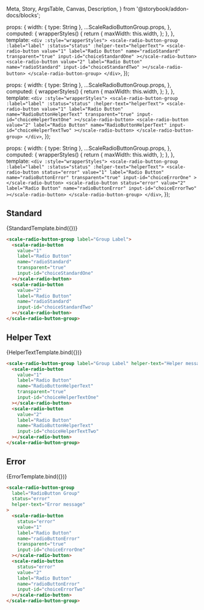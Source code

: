   Meta,
  Story,
  ArgsTable,
  Canvas,
  Description,
} from '@storybook/addon-docs/blocks';

<Meta
  title="Beta Components/Radio Button Group"
  component={ScaleRadioButtonGroup}
  argTypes={{}}
/>

  props: {
    width: { type: String },
    ...ScaleRadioButtonGroup.props,
  },
  computed: {
    wrapperStyles() {
      return {
        maxWidth: this.width,
      };
    },
  },
  template: `
    <div :style="wrapperStyles">
    <scale-radio-button-group :label="label" :status="status" :helper-text="helperText">
      <scale-radio-button
        value="1"
        label="Radio Button"
        name="radioStandard"
        transparent="true"
        input-id="choiceStandardOne"
      ></scale-radio-button>
      <scale-radio-button
        value="2"
        label="Radio Button"
        name="radioStandard"
        input-id="choiceStandardTwo"
      ></scale-radio-button>
    </scale-radio-button-group>
    </div>
  `,
});

  props: {
    width: { type: String },
    ...ScaleRadioButtonGroup.props,
  },
  computed: {
    wrapperStyles() {
      return {
        maxWidth: this.width,
      };
    },
  },
  template: `
    <div :style="wrapperStyles">
    <scale-radio-button-group :label="label" :status="status" :helper-text="helperText">
      <scale-radio-button
        value="1"
        label="Radio Button"
        name="RadioButtonHelperText"
        transparent="true"
        input-id="choiceHelperTextOne"
      ></scale-radio-button>
      <scale-radio-button
        value="2"
        label="Radio Button"
        name="RadioButtonHelperText"
        input-id="choiceHelperTextTwo"
      ></scale-radio-button>
    </scale-radio-button-group>
    </div>
  `,
});

  props: {
    width: { type: String },
    ...ScaleRadioButtonGroup.props,
  },
  computed: {
    wrapperStyles() {
      return {
        maxWidth: this.width,
      };
    },
  },
  template: `
    <div :style="wrapperStyles">
    <scale-radio-button-group :label="label" :status="status" :helper-text="helperText">
      <scale-radio-button
        status="error"
        value="1"
        label="Radio Button"
        name="radioButtonError"
        transparent="true"
        input-id="choiceErrorOne"
      ></scale-radio-button>
      <scale-radio-button
        status="error"
        value="2"
        label="Radio Button"
        name="radioButtonError"
        input-id="choiceErrorTwo"
      ></scale-radio-button>
    </scale-radio-button-group>
    </div>
  `,
});

## Standard

<Canvas withSource="none">
  <Story
    name="Standard"
    args={{
      label: 'Group Label',
    }}
  >
    {StandardTemplate.bind({})}
  </Story>
</Canvas>

<ArgsTable story="Standard" />

```html
<scale-radio-button-group label="Group Label">
  <scale-radio-button
    value="1"
    label="Radio Button"
    name="radioStandard"
    transparent="true"
    input-id="choiceStandardOne"
  ></scale-radio-button>
  <scale-radio-button
    value="2"
    label="Radio Button"
    name="radioStandard"
    input-id="choiceStandardTwo"
  ></scale-radio-button>
</scale-radio-button-group>
```

## Helper Text

<Canvas withSource="none">
  <Story
    name="Helper Text"
    args={{
      label: 'Group Label',
      helperText: 'Helper message',
    }}
  >
    {HelperTextTemplate.bind({})}
  </Story>
</Canvas>

```html
<scale-radio-button-group label="Group Label" helper-text="Helper message">
  <scale-radio-button
    value="1"
    label="Radio Button"
    name="RadioButtonHelperText"
    transparent="true"
    input-id="choiceHelperTextOne"
  ></scale-radio-button>
  <scale-radio-button
    value="2"
    label="Radio Button"
    name="RadioButtonHelperText"
    input-id="choiceHelperTextTwo"
  ></scale-radio-button>
</scale-radio-button-group>
```

## Error

<Canvas withSource="none">
  <Story
    name="Error"
    args={{
      label: 'RadioButton Group',
      status: 'error',
      helperText: 'Error message',
    }}
  >
    {ErrorTemplate.bind({})}
  </Story>
</Canvas>

```html
<scale-radio-button-group
  label="RadioButton Group"
  status="error"
  helper-text="Error message"
>
  <scale-radio-button
    status="error"
    value="1"
    label="Radio Button"
    name="radioButtonError"
    transparent="true"
    input-id="choiceErrorOne"
  ></scale-radio-button>
  <scale-radio-button
    status="error"
    value="2"
    label="Radio Button"
    name="radioButtonError"
    input-id="choiceErrorTwo"
  ></scale-radio-button>
</scale-radio-button-group>
```
